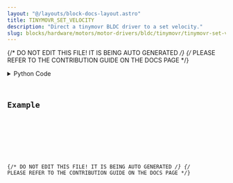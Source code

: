 ```yaml
---
layout: "@/layouts/block-docs-layout.astro"
title: TINYMOVR_SET_VELOCITY
description: "Direct a tinymovr BLDC driver to a set velocity."
slug: blocks/hardware/motors/motor-drivers/bldc/tinymovr/tinymovr-set-velocity
---
```


{/* DO NOT EDIT THIS FILE! IT IS BEING AUTO GENERATED */}
{/* PLEASE REFER TO THE CONTRIBUTION GUIDE ON THE DOCS PAGE */}


<PythonDocsDisplay docstring={docstring} />
<details>
<summary>Python Code</summary>



<Code code={pythonCode} lang="py" wrap theme="dracula" />

[Find this Flojoy Block on GitHub](https://github.com/flojoy-ai/blocks/blob/main/blocks/HARDWARE/MOTORS/MOTOR_DRIVERS/BLDC/TINYMOVR/TINYMOVR_SET_VELOCITY/TINYMOVR_SET_VELOCITY.py)

</details>

## Example


<GetHelpWidget />


<AppDisplay app={app} blockName="TINYMOVR_SET_VELOCITY" client:visible />


<Example />

{/* DO NOT EDIT THIS FILE! IT IS BEING AUTO GENERATED */}
{/* PLEASE REFER TO THE CONTRIBUTION GUIDE ON THE DOCS PAGE */}

